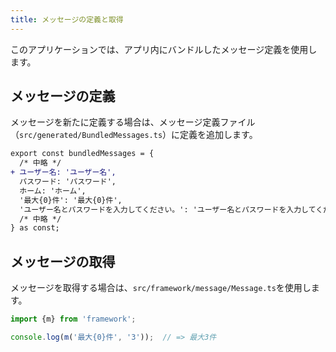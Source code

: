```yaml
---
title: メッセージの定義と取得
---
```


このアプリケーションでは、アプリ内にバンドルしたメッセージ定義を使用します。

## メッセージの定義

メッセージを新たに定義する場合は、メッセージ定義ファイル（`src/generated/BundledMessages.ts`）に定義を追加します。

```diff typescript title="BundledMessages.ts"
export const bundledMessages = {
  /* 中略 */
+ ユーザー名: 'ユーザー名',
  パスワード: 'パスワード',
  ホーム: 'ホーム',
  '最大{0}件': '最大{0}件',
  'ユーザー名とパスワードを入力してください。': 'ユーザー名とパスワードを入力してください。',
  /* 中略 */
} as const;
```

## メッセージの取得

メッセージを取得する場合は、`src/framework/message/Message.ts`を使用します。

```typescript jsx title='メッセージの取得'
import {m} from 'framework';

console.log(m('最大{0}件', '3'));  // => 最大3件
```
